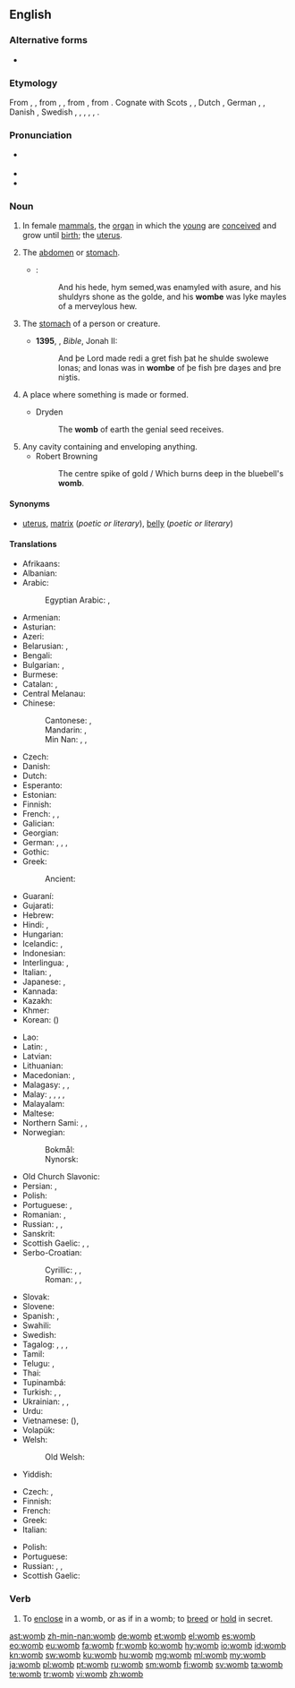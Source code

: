 ==English==
{{wikipedia|uterus}}

===Alternative forms===
* {{l|en|wame}} {{qualifier|dialectal}}

===Etymology===
From {{etyl|enm|en}} {{term|wombe|lang=enm}}, {{term|wambe|lang=enm}}, from {{etyl|ang|en}} {{term|womb|lang=ang}}, {{term|wamb||belly, stomach; bowels; heart; womb; hollow|lang=ang}}, from {{etyl|gem-pro|en}} {{m|gem-pro|*wambō||belly, stomach, abdomen}}, from {{etyl|ine-pro|en}} {{m|ine-pro|*wamp-||membrane (of bowels), intestines, womb}}. Cognate with Scots {{term|wam|lang=sco}}, {{term|wame||womb|lang=sco}}, Dutch {{term|wam||dewlap of beef; belly of a fish|lang=nl}}, German {{term|Wamme|lang=de}}, {{term|Wampe||paunch, belly}}, Danish {{term|vom||belly, paunch, rumen|lang=da}}, Swedish {{term|våmb||belly, stomach, rumen|lang=sv}}, {{etyl|no|-}} {{term|vomb||belly|lang=no}}, {{etyl|is|-}} {{term|vömb||belly, abdomen, stomach|lang=is}}, {{etyl|owl|-}} {{term|gumbelauc||womb|lang=owl}}, {{etyl|br|-}} {{term|gwamm||woman, wife|lang=br}}, {{etyl|sa|-}} {{term|वपा|tr=vapā́|sc=Deva||the skin or membrane lining the intestines or parts of the viscera, the caul or omentum|lang=sa}}.

===Pronunciation===
* {{a|UK}} {{IPA|/wuːm/|lang=en}}
* {{audio|en-us-womb.ogg|Audio (US)|lang=en}}
* {{rhymes|uːm|lang=en}}

===Noun===
{{en-noun}}

#{{context|anatomy|lang=en}} In female [[mammal]]s, the [[organ]] in which the [[young]] are [[conceive]]d and grow until [[birth]]; the [[uterus]]. {{defdate|from 8<sup>th</sup>c.}}
#{{context|obsolete|lang=en}} The [[abdomen]] or [[stomach]]. {{defdate|8<sup>th</sup>-17<sup>th</sup>c.}}
#*{{RQ:Mlry MrtArthr1|V}}:
#*:And his hede, hym semed,was enamyled with asure, and his shuldyrs shone as the golde, and his '''wombe''' was lyke mayles of a merveylous hew{{nb...}}.
#{{context|obsolete|lang=en}} The [[stomach]] of a person or creature. {{defdate|8<sup>th</sup>-18<sup>th</sup>c.}}
#*'''1395''', {{w|John Wycliffe}}, ''Bible'', Jonah II:
#*:And þe Lord made redi a gret fish þat he shulde swolewe Ionas; and Ionas was in '''wombe''' of þe fish þre daȝes and þre niȝtis.
#{{context|figuratively|lang=en}} A place where something is made or formed. {{defdate|from 15<sup>th</sup>c.}}
#*Dryden
#*:The '''womb''' of earth the genial seed receives.
#Any cavity containing and enveloping anything.
#*Robert Browning
#*:The centre spike of gold / Which burns deep in the bluebell's '''womb'''.

====Synonyms====
* {{sense|organ in mammals}} [[uterus]], [[matrix]] (''poetic or literary''), [[belly]] (''poetic or literary'')

====Translations====
{{trans-top|uterus}}
* Afrikaans: {{t|af|baarmoeder}}
* Albanian: {{t|sq|mitër}}
* Arabic: {{t|ar|رحم|m|tr=raḥim|sc=Arab}}
*: Egyptian Arabic: {{t|arz|رحم|m|tr=raḥem|sc=Arab}}, {{t|arz|بيت الولد|m|tr=bét el wéld|sc=Arab}} {{qualifier|archaic}}
* Armenian: {{t+|hy|արգանդ}}
* Asturian: {{t+|ast|úteru|m}}
* Azeri: {{t|az|uşaqlıq}}
* Belarusian: {{t|be|ма́тка|f}}, {{t|be|чэ́рава|n}}
* Bengali: {{t|bn|জরায়ু|tr=jôrayu|sc=Beng}}
* Bulgarian: {{t|bg|ма́тка|f}}, {{t+|bg|утро́ба|f}}
* Burmese: {{t+|my|သားအိမ်|sc=Mymr}}
* Catalan: {{t|ca|úter|m}}, {{t|ca|matriu|f}}
* Central Melanau: {{t|mel|peranakan}}
* Chinese:
*: Cantonese: {{t|yue|子宮|sc=Hani}}, {{t|yue|子宫|tr=zi2 gung1|sc=Hani}}
*: Mandarin: {{t+|cmn|子宮|sc=Hani}}, {{t+|cmn|子宫|tr=zǐgōng|sc=Hani}}
*: Min Nan: {{t+|nan|子宮|sc=Hani}}, {{t|nan|子宫|tr=chú-kiong|sc=Hani}}, {{t|nan|生囝袋|tr=seⁿ-kiáⁿ-tē, siⁿ-kiáⁿ-tē|sc=Hani}}
* Czech: {{t+|cs|děloha|f}}
* Danish: {{t+|da|livmoder|c}}
* Dutch: {{t+|nl|baarmoeder}}
* Esperanto: {{t|eo|utero}}
* Estonian: {{t|et|emakas}}
* Finnish: {{t+|fi|kohtu}}
* French: {{t+|fr|utérus|m}}, {{t+|fr|ventre|m}}, {{qualifier|archaic}} {{t+|fr|matrice|f}}
* Galician: {{t+|gl|útero|m}}
* Georgian: {{t|ka|საშვილოსნოს}}
* German: {{t|de|Mutterleib|m}}, {{t+|de|Gebärmutter|f}}, {{t+|de|Schoß|m}}, {{t+|de|Uterus|m}}
* Gothic: {{t|got|𐍅𐌰𐌼𐌱𐌰|f}}
* Greek: {{t+|el|μήτρα|f}}
*: Ancient: {{t|grc|δελφύς|sc=polytonic}}
* Guaraní: {{qualifier|t-}} {{t|gn|ye}}
* Gujarati: {{t|gu|ગર્ભાશય|tr=garbhāśay|sc=Gujr}}
* Hebrew: {{t+|he|רחם|m|sc=Hebr}}
* Hindi: {{t|hi|गर्भ|m|tr=garbh}}, {{t|hi|गर्भाशय|tr=garbhāśay|sc=Deva}}
* Hungarian: {{t+|hu|méh}}
* Icelandic: {{t+|is|leg|n}}, {{t+|is|móðurlíf|n}}
* Indonesian: {{t+|id|rahim}}
* Interlingua: {{t|ia|utero}}, {{t|ia|matrice}}
* Italian: {{t+|it|utero|m}}, {{t+|it|grembo|m}}
* Japanese: {{t|ja|子宮|tr=しきゅう, shikyū|sc=Jpan}}, {{t|ja|母胎|tr=ぼたい, botai|sc=Jpan}}
* Kannada: {{t+|kn|ಗರ್ಭಕೋಶ|tr=garbhakoś|sc=Knda}}
* Kazakh: {{t|kk|жатыр}}
* Khmer: {{t+|km|ស្បូន|tr=sboon|sc=Khmr}}
* Korean: {{t+|ko|자궁|sc=Kore}} ({{t+|ko|子宮|sc=Kore}})
{{trans-mid}}
* Lao: {{t|lo|ມົດລູກ|sc=Laoo}}
* Latin: {{t|la|uterus|m}}, {{t|la|uterum|n}}
* Latvian: {{t|lv|dzemde}}
* Lithuanian: {{t|lt|gimda|f}}
* Macedonian: {{t|mk|матка|f}}, {{t|mk|утроба|f}}
* Malagasy: {{t+|mg|bobo}}, {{t+|mg|fananahana}}, {{t+|mg|vohoka}}
* Malay: {{t|ms|rahim}}, {{t|ms|peranakan}}, {{t|ms|kandung}}, {{t|ms|kandungan}}, {{t|ms|uterus}}
* Malayalam: {{t|ml|ഗര്‍ഭപാത്രം|sc=Mlym}}
* Maltese: {{t|mt|ġuf|m}}
* Northern Sami: {{t|se|mánágoahti}}, {{t|se|eatniheagga}}, {{t|se|goaŧŧu}}
* Norwegian:
*: Bokmål: {{t|nb|livmor|m|f}}
*: Nynorsk: {{t|nn|livmor|f}}
* Old Church Slavonic: {{t|cu|чрѣво|n|sc=Cyrs}}
* Persian: {{t+|fa|رحم|tr=rahem|sc=fa-Arab}}, {{t+|fa|زهدان|tr=zehdân|sc=fa-Arab}}
* Polish: {{t+|pl|macica|f}}
* Portuguese: {{t+|pt|útero|m}}, {{t+|pt|matriz|f}}
* Romanian: {{t+|ro|uter|n}}, {{t+|ro|matcă|f}}
* Russian: {{t+|ru|ма́тка|f}}, {{t+|ru|утро́ба|f}}, {{t+|ru|чре́во|n}}
* Sanskrit: {{t|sa|गर्भ|m|tr=garbha|sc=Deva}}
* Scottish Gaelic: {{t|gd|machlag|f}}, {{t|gd|broinn|f}}, {{t|gd|brù|f}}
* Serbo-Croatian:
*: Cyrillic: {{t|sh|матерница|f}}, {{t|sh|материца|f}}, {{t|sh|утроба|f}}
*: Roman: {{t+|sh|maternica|f}}, {{t|sh|materica|f}}, {{t+|sh|utroba|f}}
* Slovak: {{t|sk|maternica|f}}
* Slovene: {{t+|sl|maternica|f}}
* Spanish: {{t+|es|útero|m}}, {{t+|es|matriz|f}}
* Swahili: {{t+|sw|uzazi}}
* Swedish: {{t+|sv|livmoder|c}}
* Tagalog: {{t|tl|bahay-bata}}, {{t|tl|sinapupunan}}, {{t|tl|matris}}, {{t+|tl|utero}}
* Tamil: {{t+|ta|கருப்பை|sc=Taml}}
* Telugu: {{t+|te|గర్భం|sc=Telu}}, {{t+|te|గర్భాశయము|sc=Telu}}
* Thai: {{t|th|มดลูก|tr=mót lôok|sc=Thai}}
* Tupinambá: {{t|tpn|ygé}}
* Turkish: {{t+|tr|rahim}}, {{t+|tr|dölyatağı}}, {{t|tr|uterus}}
* Ukrainian: {{t|uk|ма́тка|f}}, {{t|uk|утро́ба|f}}, {{t|uk|чре́во|n}}
* Urdu: {{t|ur|گربھ|m|tr=garbh|sc=ur-Arab}}
* Vietnamese: {{t+|vi|tử cung}} ({{t|vi|子宮}}), {{t|vi|dạ con}}
* Volapük: {{t+|vo|vüm}}
* Welsh: {{t|cy|croth|f}}
*: Old Welsh: {{t|owl|gumbelauc}}
* Yiddish: {{t|yi|טראכט|sc=Hebr}}
{{trans-bottom}}

{{trans-top|figuratively: place where something is made or formed}}
* Czech: {{t+|cs|lůno|n}}, {{t|cs|kolébka|f}}
* Finnish: {{t+|fi|kehto}}
* French: {{t+|fr|moule|m}}
* Greek: {{t+|el|μήτρα|f}}
* Italian: {{t+|it|grembo|m}}
{{trans-mid}}
* Polish: {{t+|pl|łono|n}}
* Portuguese: {{t+|pt|útero|m}}
* Russian: {{t+|ru|ло́но|n}}, {{t+|ru|чре́во|n}}, {{t+|ru|колыбе́ль|f}}
* Scottish Gaelic: {{t|gd|broinn|f}}
{{trans-bottom}}

{{trans-see|belly}}

===Verb===
{{en-verb}}

# {{context|obsolete|lang=en}} To [[enclose]] in a womb, or as if in a womb; to [[breed]] or [[hold]] in secret.
#: {{rfquotek|Shakespeare}}

[[ast:womb]]
[[zh-min-nan:womb]]
[[de:womb]]
[[et:womb]]
[[el:womb]]
[[es:womb]]
[[eo:womb]]
[[eu:womb]]
[[fa:womb]]
[[fr:womb]]
[[ko:womb]]
[[hy:womb]]
[[io:womb]]
[[id:womb]]
[[kn:womb]]
[[sw:womb]]
[[ku:womb]]
[[hu:womb]]
[[mg:womb]]
[[ml:womb]]
[[my:womb]]
[[ja:womb]]
[[pl:womb]]
[[pt:womb]]
[[ru:womb]]
[[sm:womb]]
[[fi:womb]]
[[sv:womb]]
[[ta:womb]]
[[te:womb]]
[[tr:womb]]
[[vi:womb]]
[[zh:womb]]